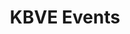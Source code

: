 ---
status: true
title: KBVE Events
description: KBVE Events Page! Find the latest information on various events that our community will be holding!
img: https://images.unsplash.com/photo-1641386337567-c824f91bea87?fit=crop&w=1400&h=700&q=75
icon: community
slug: events
tags:
- community
- events
---